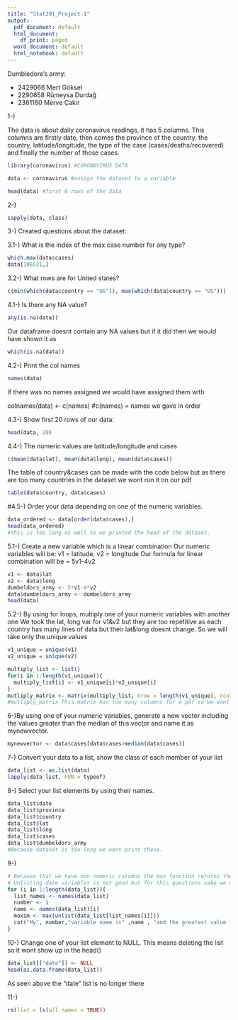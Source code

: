 ---
title: "Stat291_Project-1"
output:
  pdf_document: default
  html_document:
    df_print: paged
  word_document: default
  html_notebook: default
---
Dumbledore's army:

- 2429066 Mert Göksel 
- 2290658 Rümeysa Durdağ 
- 2361160 Merve Çakır 


1-)

The data is about daily coronavirus readings, it has 5 columns. 
This columns are firstly date, then comes the province of the country, the country, 
latitude/longitude, the type of the case (cases/deaths/recovered) 
and finally the number of those cases.

```{r}
library(coronavirus) #CORONAVIRUS DATA

data <- coronavirus #assign the dataset to a variable

head(data) #first 6 rows of the data
```

2-)
```{r}
sapply(data, class)
```
3-) Created questions about the dataset:

3.1-) What is the index of the max case number for any type?
```{r}
which.max(data$cases)
data[106531,]
```

3.2-) What rows are for United states?
```{r}
c(min(which(data$country == "US")), max(which(data$country == "US")))
```

4.1-) Is there any NA value?

```{r}
any(is.na(data)) 
```

Our dataframe doesnt contain any NA values but if it did then we would have shown it as

```{r}
which(is.na(data))
```

4.2-) Print the col names

```{r}
names(data)
```

If there was no names assigned we would have assigned them with

colnames(data) <- c(names) #c(names) = names we gave in order

4.3-) Show first 20 rows of our data:

```{r}
head(data, 20)
```

4.4-) The numeric values are latitude/longitude and cases

```{r}
c(mean(data$lat), mean(data$long), mean(data$cases))
```

The table of country&cases can be made with the code below but as there are too many countries in the dataset we wont run it on our pdf
```{r echo = T, results = 'hide'}
table(data$country, data$cases) 
```

#4.5-) Order your data depending on one of the numeric variables.

```{r}
data_ordered <- data[order(data$cases),]
head(data_ordered)
#this is too long as well so we printed the head of the dataset.
```

5.1-) Create a new variable which is a linear combination
Our numeric variables will be: v1 = latitude, v2 = longitude
Our formula for linear combination will be = 5v1-4v2
```{r}
v1 <- data$lat
v2 <- data$long
dumbeldors_army <- 5*v1-4*v2
data$dumbeldors_army <- dumbeldors_army
head(data)
```

5.2-) By using for loops, multiply one of your numeric variables with another one
We took the lat, long var for v1&v2 but they are too repetitive as each country has many lines of data but their lat&long doesnt change. So we will take only the unique values
```{r echo = T, results = 'hide'}
v1_unique = unique(v1)
v2_unique = unique(v2)

multiply_list <- list()
for(i in 1:length(v1_unique)){
  multiply_list[i] <- v1_unique[i]*v2_unique[i]
}
mutliply_matrix <- matrix(multiply_list, nrow = length(v1_unique), ncol = length(v2_unique))
#mutliply_matrix This matrix has too many columns for a pdf so we wont print it.
```

6-)By using one of your numeric variables, generate a new vector including the values greater than the median of this vector and name it as mynewvector.
```{r}
mynewvector <- data$cases[data$cases>median(data$cases)]
```

7-) Convert your data to a list, show the class of each member of your list
```{r}
data_list <- as.list(data)
lapply(data_list, FUN = typeof)
```

8-) Select your list elements by using their names.
```{r echo = T, results = 'hide'}
data_list$date
data_list$province
data_list$country
data_list$lat
data_list$long
data_list$cases
data_list$dumbeldors_army
#Because dataset is too long we wont print these.
```

9-)
```{r}
# Because that we have non numeric columns the max function returns the last value as the maximum. 
# Unlisting date variables is not good but for this questions sake we did it anyway...
for (i in 1:length(data_list)){
  list_names <- names(data_list)
  number <- i
  name <- names(data_list)[i]
  maxim <- max(unlist(data_list[list_names[i]]))
  cat("My", number,"variable name is" ,name , "and the greatest value for my vector is", maxim, "\n")
}
```

10-) Change one of your list element to NULL.
This means deleting the list so it wont show up in the head()
```{r}
data_list[["date"]] <- NULL
head(as.data.frame(data_list))
```
As seen above the "date" list is no longer there

11-)
```{r}
rm(list = ls(all.names = TRUE))
```




